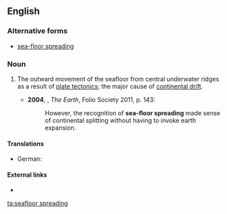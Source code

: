==English==
===Alternative forms===
*[[sea-floor spreading]]

===Noun===
{{en-noun|head=[[seafloor]] [[spreading]]|-}}

# {{context|geology}} The outward movement of the seafloor from central underwater ridges as a result of [[plate tectonics]]; the major cause of [[continental drift]].
#*'''2004''', {{w|Richard Fortey}}, ''The Earth'', Folio Society 2011, p. 143:
#*:However, the recognition of '''sea-floor spreading''' made sense of continental splitting without having to invoke earth expansion.

====Translations====
{{trans-top|outward movement of the seafloor}}
* German: {{t-|de|Ozeanbodenspreizung|f}}
{{trans-mid}}
{{trans-bottom}}

====External links====
* {{pedialite}}

[[ta:seafloor spreading]]